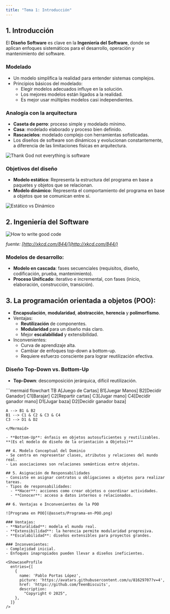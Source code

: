 ```yaml
---
title: "Tema 1: Introducción"
---
```



## 1. Introducción
El **Diseño Software** es clave en la **Ingeniería del Software**, donde se aplican enfoques sistemáticos para el desarrollo, operación y mantenimiento del software.

### Modelado
- Un modelo simplifica la realidad para entender sistemas complejos.
- Principios básicos del modelado:
  - Elegir modelos adecuados influye en la solución.
  - Los mejores modelos están ligados a la realidad.
  - Es mejor usar múltiples modelos casi independientes.

### Analogía con la arquitectura
- **Caseta de perro**: proceso simple y modelado mínimo.
- **Casa**: modelado elaborado y proceso bien definido.
- **Rascacielos**: modelado complejo con herramientas sofisticadas.
- Los diseños de software son dinámicos y evolucionan constantemente, a diferencia de las limitaciones físicas en arquitectura.

![Thank God not everything is software](@assets/thank-god-not-everything-is-software.jpg)

### Objetivos del diseño

- **Modelo estático**: Representa la estructura del programa en base a paquetes y objetos que se relacionan.
- **Modelo dinámico**: Representa el comportamiento del programa en base a objetos que se comunican entre sí.

![Estático vs Dinámico](@assets/static-vs-dynamic.jpg)

## 2. Ingeniería del Software

![How to write good code](@assets/how-to-write-good-code.jpg)

_fuente: [http://xkcd.com/844/](http://xkcd.com/844/)_

### Modelos de desarrollo:
- **Modelo en cascada**: fases secuenciales (requisitos, diseño, codificación, prueba, mantenimiento).
- **Proceso Unificado**: iterativo e incremental, con fases (inicio, elaboración, construcción, transición).

## 3. La programación orientada a objetos (POO):

- **Encapsulación**, **modularidad**, **abstracción**, **herencia** y **polimorfismo**.
- Ventajas:
  - **Reutilización** de componentes.
  - **Modularidad** para un diseño más claro.
  - Mejor **escalabilidad** y extensibilidad.
- Inconvenientes:
  - Curva de aprendizaje alta.
  - Cambiar de enfoques top-down a bottom-up.
  - Requiere esfuerzo consciente para lograr reutilización efectiva.

### Diseño Top-Down vs. Bottom-Up

- **Top-Down**: descomposición jerárquica, difícil reutilización.

<Mermaid>
```mermaid
flowchart TB
    A[Juego de Cartas]
    B1[Juegar Manos]
    B2[Decidir Ganador]
    C1[Barajar]
    C2[Repartir cartas]
    C3[Jugar mano]
    C4[Decidir ganador mano]
    D1[Jugar baza]
    D2[Decidir ganador baza]

    A --> B1 & B2
    B1 --> C1 & C2 & C3 & C4
    C3 --> D1 & D2
```
</Mermaid>

- **Bottom-Up**: énfasis en objetos autosuficientes y reutilizables. **(Es el modelo de diseño de la orientación a Objetos)**

## 4. Modelo Conceptual del Dominio
- Se centra en representar clases, atributos y relaciones del mundo real.
- Las asociaciones son relaciones semánticas entre objetos.

## 5. Asignación de Responsabilidades
- Consiste en asignar contratos u obligaciones a objetos para realizar tareas.
- Tipos de responsabilidades:
  - **Hacer**: acciones como crear objetos o coordinar actividades.
  - **Conocer**: acceso a datos internos o relacionados.

## 6. Ventajas e Inconvenientes de la POO

![Programa en POO](@assets/Programa-en-POO.png)

### Ventajas:
- **Naturalidad**: modela el mundo real.
- **Extensibilidad**: la herencia permite modularidad progresiva.
- **Escalabilidad**: diseños extensibles para proyectos grandes.

### Inconvenientes:
- Complejidad inicial.
- Enfoques inapropiados pueden llevar a diseños ineficientes.

<ShowcaseProfile
  entries={[
    {
      name: 'Pablo Portas López',
      picture: 'https://avatars.githubusercontent.com/u/81629707?v=4',
      href: 'https://github.com/TeenBiscuits',
      description:
        "Copyright © 2025",
    },
  ]}
/>
